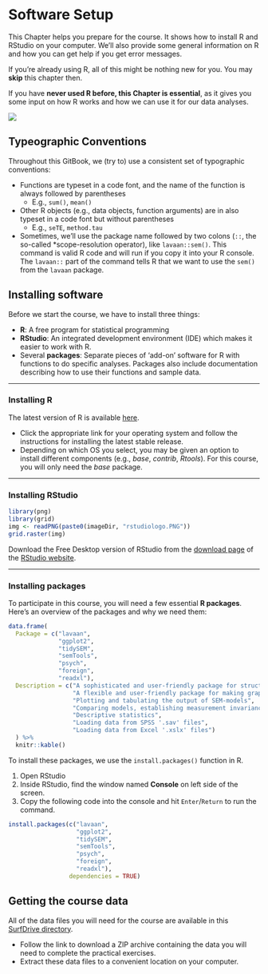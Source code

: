# Software Setup {-}

This Chapter helps you prepare for the course. It shows how to install R and 
RStudio on your computer. We'll also provide some general information on R and 
how you can get help if you get error messages. 

If you're already using R, all of this might be nothing new for you. You may 
**skip** this chapter then.

If you have **never used R before, this Chapter is essential**, as it gives you 
some input on how R works and how we can use it for our data analyses.

![](../images/chap2.jpg)

## Typeographic Conventions

Throughout this GitBook, we (try to) use a consistent set of typographic 
conventions:

- Functions are typeset in a code font, and the name of the function is always 
followed by parentheses
    - E.g., `sum()`, `mean()`
- Other R objects (e.g., data objects, function arguments) are in also typeset
in a code font but without parentheses
    - E.g., `seTE`, `method.tau` 
- Sometimes, we’ll use the package name followed by two colons (`::`, the 
so-called *scope-resolution operator), like `lavaan::sem()`. This command is 
valid R code and will run if you copy it into your R console. The `lavaan::` 
part of the command tells R that we want to use the `sem()` from the `lavaan` 
package.

## Installing software 

Before we start the course, we have to install three things:

- **R**: A free program for statistical programming
- **RStudio**: An integrated development environment (IDE) which makes it easier 
to work with R. 
- Several **packages**: Separate pieces of 'add-on' software for R with 
functions to do specific analyses. Packages also include documentation describing 
how to use their functions and sample data.

---

### Installing R

The latest version of R is available [here](https://cran.r-project.org).

- Click the appropriate link for your operating system and follow the 
instructions for installing the latest stable release.
- Depending on which OS you select, you may be given an option to install 
different components (e.g., *base*, *contrib*, *Rtools*). For this course, you 
will only need the *base* package. 

---

### Installing RStudio

```{r, echo = FALSE, fig.width = 3, fig.height = 2}
library(png)
library(grid)
img <- readPNG(paste0(imageDir, "rstudiologo.PNG"))
grid.raster(img)
```

Download the Free Desktop version of RStudio from the 
[download page](https://www.rstudio.com/products/rstudio/download/) of the 
[RStudio website](https://www.rstudio.com/).

---

### Installing packages {#installpackages}

To participate in this course, you will need a few essential **R packages**. 
Here's an overview of the packages and why we need them:

```{r, echo = FALSE}
data.frame(
  Package = c("lavaan", 
              "ggplot2", 
              "tidySEM", 
              "semTools", 
              "psych", 
              "foreign", 
              "readxl"),
  Description = c("A sophisticated and user-friendly package for structural equation modeling", 
                  "A flexible and user-friendly package for making graphs", 
                  "Plotting and tabulating the output of SEM-models", 
                  "Comparing models, establishing measurement invariance across groups", 
                  "Descriptive statistics", 
                  "Loading data from SPSS '.sav' files", 
                  "Loading data from Excel '.xslx' files")
  ) %>%
  knitr::kable()
```

To install these packages, we use the `install.packages()` function in R.

1. Open RStudio
1. Inside RStudio, find the window named **Console** on left side of the screen.
3. Copy the following code into the console and hit `Enter`/`Return` to run the 
command.

```{r, eval = FALSE}
install.packages(c("lavaan", 
                   "ggplot2", 
                   "tidySEM", 
                   "semTools", 
                   "psych", 
                   "foreign", 
                   "readxl"), 
                 dependencies = TRUE)
```

<!----------------------------------------------------------------------------->

## Getting the course data

All of the data files you will need for the course are available in this 
[SurfDrive directory](https://surfdrive.surf.nl/files/index.php/s/93FzuSnGidunEVA).

- Follow the link to download a ZIP archive containing the data you will need to 
complete the practical exercises.
- Extract these data files to a convenient location on your computer.
